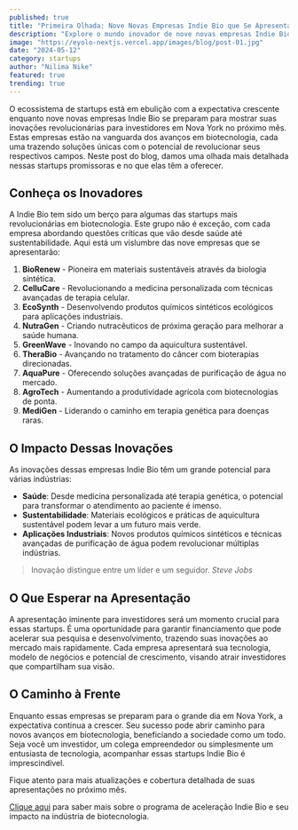 ```yaml
---
published: true
title: "Primeira Olhada: Nove Novas Empresas Indie Bio que Se Apresentarão para VCs em NY no Próximo Mês"
description: "Explore o mundo inovador de nove novas empresas Indie Bio que irão apresentar suas tecnologias revolucionárias para investidores em Nova York no próximo mês."
image: "https://eyolo-nextjs.vercel.app/images/blog/post-01.jpg"
date: "2024-05-12"
category: startups
author: "Nilima Nike"
featured: true
trending: true
---
```


O ecossistema de startups está em ebulição com a expectativa crescente enquanto nove novas empresas Indie Bio se preparam para mostrar suas inovações revolucionárias para investidores em Nova York no próximo mês. Estas empresas estão na vanguarda dos avanços em biotecnologia, cada uma trazendo soluções únicas com o potencial de revolucionar seus respectivos campos. Neste post do blog, damos uma olhada mais detalhada nessas startups promissoras e no que elas têm a oferecer.

## Conheça os Inovadores

A Indie Bio tem sido um berço para algumas das startups mais revolucionárias em biotecnologia. Este grupo não é exceção, com cada empresa abordando questões críticas que vão desde saúde até sustentabilidade. Aqui está um vislumbre das nove empresas que se apresentarão:

1. **BioRenew** - Pioneira em materiais sustentáveis através da biologia sintética.
2. **CelluCare** - Revolucionando a medicina personalizada com técnicas avançadas de terapia celular.
3. **EcoSynth** - Desenvolvendo produtos químicos sintéticos ecológicos para aplicações industriais.
4. **NutraGen** - Criando nutracêuticos de próxima geração para melhorar a saúde humana.
5. **GreenWave** - Inovando no campo da aquicultura sustentável.
6. **TheraBio** - Avançando no tratamento do câncer com bioterapias direcionadas.
7. **AquaPure** - Oferecendo soluções avançadas de purificação de água no mercado.
8. **AgroTech** - Aumentando a produtividade agrícola com biotecnologias de ponta.
9. **MediGen** - Liderando o caminho em terapia genética para doenças raras.

## O Impacto Dessas Inovações

As inovações dessas empresas Indie Bio têm um grande potencial para várias indústrias:

- **Saúde**: Desde medicina personalizada até terapia genética, o potencial para transformar o atendimento ao paciente é imenso.
- **Sustentabilidade**: Materiais ecológicos e práticas de aquicultura sustentável podem levar a um futuro mais verde.
- **Aplicações Industriais**: Novos produtos químicos sintéticos e técnicas avançadas de purificação de água podem revolucionar múltiplas indústrias.

>Inovação distingue entre um líder e um seguidor.
<cite>Steve Jobs</cite>

## O Que Esperar na Apresentação

A apresentação iminente para investidores será um momento crucial para essas startups. É uma oportunidade para garantir financiamento que pode acelerar sua pesquisa e desenvolvimento, trazendo suas inovações ao mercado mais rapidamente. Cada empresa apresentará sua tecnologia, modelo de negócios e potencial de crescimento, visando atrair investidores que compartilham sua visão.

## O Caminho à Frente

Enquanto essas empresas se preparam para o grande dia em Nova York, a expectativa continua a crescer. Seu sucesso pode abrir caminho para novos avanços em biotecnologia, beneficiando a sociedade como um todo. Seja você um investidor, um colega empreendedor ou simplesmente um entusiasta de tecnologia, acompanhar essas startups Indie Bio é imprescindível.

Fique atento para mais atualizações e cobertura detalhada de suas apresentações no próximo mês.

[Clique aqui](#!) para saber mais sobre o programa de aceleração Indie Bio e seu impacto na indústria de biotecnologia.
